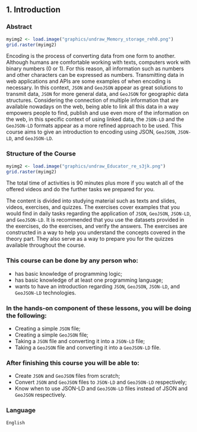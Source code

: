 ## 1. Introduction

### Abstract 

```{r abstractPic, echo=FALSE, out.width= "80%", out.extra='style="margin-left:50%; transform: translate(-50%)"'}
myimg2 <- load.image("graphics/undraw_Memory_storage_reh0.png")
grid.raster(myimg2)
```

Encoding is the process of converting data from one form to another. Although humans are comfortable working with texts, computers work with binary numbers (0 or 1). For this reason, all information such as numbers and other characters can be expressed as numbers. Transmitting data in web applications and APIs are some examples of when encoding is necessary. In this context, `JSON` and `GeoJSON` appear as great solutions to transmit data, `JSON` for more general data, and `GeoJSON` for geographic data structures. Considering the connection of multiple information that are available nowadays on the web,  being able to link all this data in a way empowers people to find, publish and use even more of the information on the web, in this specific context of using linked data, the `JSON-LD` and the `GeoJSON-LD` formats appear as a more refined approach to be used. This course aims to give an introduction to encoding using JSON, `GeoJSON`, `JSON-LD`, and `GeoJSON-LD`.


### Structure of the Course

```{r struturePic, echo=FALSE, out.width= "65%", out.extra='style="float:right; padding:10px"'}
myimg2 <- load.image("graphics/undraw_Educator_re_s3jk.png")
grid.raster(myimg2)
```

The total time of activities is 90 minutes plus more if you watch all of the offered videos and do the further tasks we prepared for you. 

The content is divided into studying material such as texts and slides, videos, exercises, and quizzes. The exercises cover examples that you would find in daily tasks regarding the application of  `JSON`, `GeoJSON`, `JSON-LD`, and `GeoJSON-LD`. It is recommended that you use the datasets provided in the exercises, do the exercises, and verify the answers. The exercises are constructed in a way to help you understand the concepts covered in the theory part. They also serve as a way to prepare you for the quizzes available throughout the course. 


### This course can be done by any person who:
* has basic knowledge of programming logic;
* has basic knowledge of at least one programming language;
* wants to have an introduction regarding  `JSON`, `GeoJSON`, `JSON-LD`, and `GeoJSON-LD` technologies.


### In the hands-on component of these lessons, you will be doing the following:
* Creating a simple `JSON` file;
* Creating a simple `GeoJSON` file;
* Taking a `JSON` file and converting it into a `JSON-LD` file;
* Taking a `GeoJSON` file and converting it into a `GeoJSON-LD` file.


### After finishing this course you will be able to:
* Create `JSON` and `GeoJSON` files from scratch;
* Convert `JSON` and `GeoJSON` files to `JSON-LD` and `GeoJSON-LD` respectively;
* Know when to use JSON-LD and `GeoJSON-LD` files instead of JSON and `GeoJSON` respectively.


### Language

`English`
